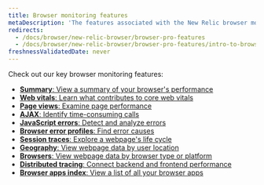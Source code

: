 ```yaml
---
title: Browser monitoring features
metaDescription: 'The features associated with the New Relic browser monitoring Pro and Pro+SPA agents.'
redirects:
  - /docs/browser/new-relic-browser/browser-pro-features
  - /docs/browser/new-relic-browser/browser-pro-features/intro-to-browser-pro-features
freshnessValidatedDate: never
---
```


Check out our key browser monitoring features:

* [**Summary**: View a summary of your browser's performance](/docs/browser/browser-monitoring/getting-started/browser-summary-page/)
* [**Web vitals**: Learn what contributes to core web vitals](/docs/journey-performance/guide-to-monitoring-core-web-vitals)
* [**Page views**: Examine page performance](/docs/browser/new-relic-browser/browser-pro-features/page-views-examine-page-performance/)
* [**AJAX**: Identify time-consuming calls](/docs/browser/browser-monitoring/browser-pro-features/ajax-page-identify-time-consuming-calls/)
* [**JavaScript errors**: Detect and analyze errors](/docs/browser/new-relic-browser/browser-pro-features/javascript-errors-page-detect-analyze-errors/)
* [**Browser error profiles**: Find error causes](/docs/browser/new-relic-browser/browser-pro-features/browser-error-profiles-find-error-causes/)
* [**Session traces**: Explore a webpage's life cycle](/docs/browser/browser-monitoring/browser-pro-features/session-traces-explore-webpages-life-cycle/)
* [**Geography**: View webpage data by user location](/docs/browser/new-relic-browser/browser-pro-features/geography-webpage-metrics-location/)
* [**Browsers**: View webpage data by browser type or platform](/docs/browser/new-relic-browser/browser-pro-features/browsers-problem-patterns-type-or-platform/)
* [**Distributed tracing**: Connect backend and frontend performance](/docs/browser/new-relic-browser/browser-pro-features/browser-data-distributed-tracing/)
* [**Browser apps index**: View a list of all your browser apps](/docs/browser/new-relic-browser/getting-started/browser-apps-index/)